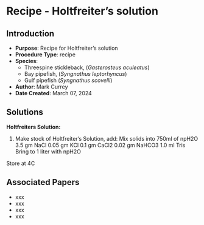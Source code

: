 # Recipe - Holtfreiter's solution {#sec-recipe-holtfrieters}

## Introduction

-   **Purpose**: Recipe for Holtfreiter's solution\
-   **Procedure Type**: recipe
-   **Species**:
    -   Threespine stickleback, (*Gasterosteus aculeatus*)
    -   Bay pipefish, (*Syngnathus leptorhyncus*)
    -   Gulf pipefish (*Syngnathus scovelli*)
-   **Author**: Mark Currey
-   **Date Created**: March 07, 2024

## Solutions

**Holtfreiters Solution:**

1.  Make stock of Holtfreiter’s Solution, add: Mix solids into 750ml of npH2O 3.5 gm NaCl 0.05 gm KCl 0.1 gm CaCl2 0.02 gm NaHCO3 1.0 ml Tris Bring to 1 liter with npH2O

::: {.callout-Notes title="Note"}
Store at 4C
:::

## Associated Papers

-   xxx
-   xxx
-   xxx
-   xxx
